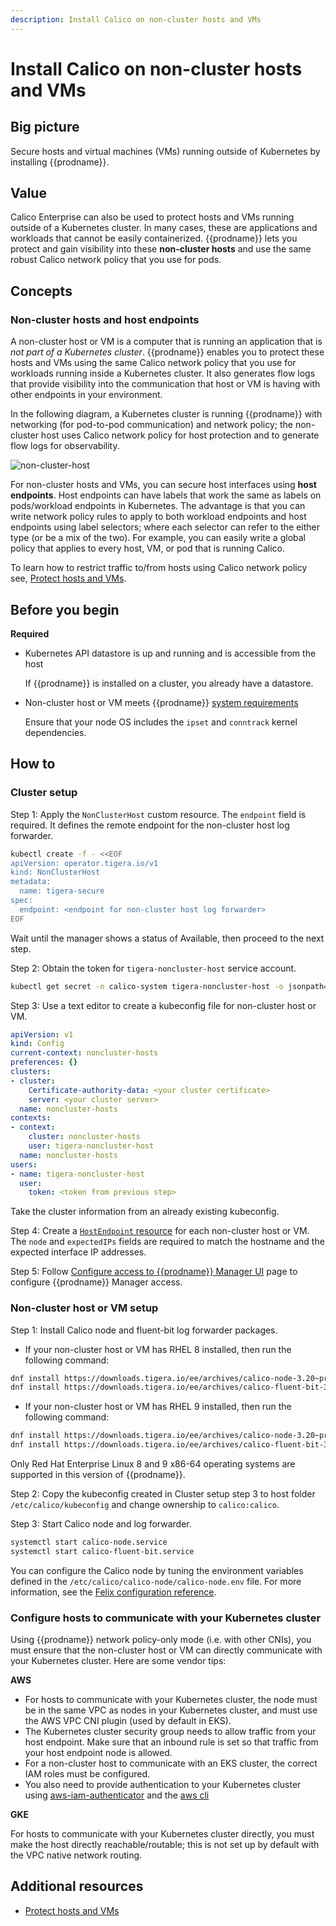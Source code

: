 ```yaml
---
description: Install Calico on non-cluster hosts and VMs
---
```


# Install Calico on non-cluster hosts and VMs

## Big picture

Secure hosts and virtual machines (VMs) running outside of Kubernetes by installing {{prodname}}.

## Value

Calico Enterprise can also be used to protect hosts and VMs running outside of a Kubernetes cluster. In many cases, these are applications and workloads that cannot be easily containerized. {{prodname}} lets you protect and gain visibility into these **non-cluster hosts** and use the same robust Calico network policy that you use for pods.

## Concepts

### Non-cluster hosts and host endpoints

A non-cluster host or VM is a computer that is running an application that is _not part of a Kubernetes cluster_. {{prodname}} enables you to protect these hosts and VMs using the same Calico network policy that you use for workloads running inside a Kubernetes cluster. It also generates flow logs that provide visibility into the communication that host or VM is having with other endpoints in your environment.

In the following diagram, a Kubernetes cluster is running {{prodname}} with networking (for pod-to-pod communication) and network policy; the non-cluster host uses Calico network policy for host protection and to generate flow logs for observability.

![non-cluster-host](/img/calico-enterprise/non-cluster-host.png)

For non-cluster hosts and VMs, you can secure host interfaces using **host endpoints**. Host endpoints can have labels that work the same as labels on pods/workload endpoints in Kubernetes. The advantage is that you can write network policy rules to apply to both workload endpoints and host endpoints using label selectors; where each selector can refer to the either type (or be a mix of the two). For example, you can easily write a global policy that applies to every host, VM, or pod that is running Calico.

To learn how to restrict traffic to/from hosts using Calico network policy see, [Protect hosts and VMs](../../network-policy/hosts/protect-hosts.mdx).

## Before you begin

**Required**

- Kubernetes API datastore is up and running and is accessible from the host

  If {{prodname}} is installed on a cluster, you already have a datastore.

- Non-cluster host or VM meets {{prodname}} [system requirements](../install-on-clusters/requirements.mdx)

  Ensure that your node OS includes the `ipset` and `conntrack` kernel dependencies.

## How to

### Cluster setup

Step 1: Apply the `NonClusterHost` custom resource. The `endpoint` field is required. It defines the remote endpoint for the non-cluster host log forwarder.

```bash
kubectl create -f - <<EOF
apiVersion: operator.tigera.io/v1
kind: NonClusterHost
metadata:
  name: tigera-secure
spec:
  endpoint: <endpoint for non-cluster host log forwarder>
EOF
```

Wait until the manager shows a status of Available, then proceed to the next step.

Step 2: Obtain the token for `tigera-noncluster-host` service account.

```bash
kubectl get secret -n calico-system tigera-noncluster-host -o jsonpath='{.data.token}' | base64 --decode
```

Step 3: Use a text editor to create a kubeconfig file for non-cluster host or VM.

```yaml
apiVersion: v1
kind: Config
current-context: noncluster-hosts
preferences: {}
clusters:
- cluster:
    Certificate-authority-data: <your cluster certificate>
    server: <your cluster server>
  name: noncluster-hosts
contexts:
- context:
    cluster: noncluster-hosts
    user: tigera-noncluster-host
  name: noncluster-hosts
users:
- name: tigera-noncluster-host
  user:
    token: <token from previous step>
```

Take the cluster information from an already existing kubeconfig.

Step 4: Create a [`HostEndpoint` resource](../../reference/host-endpoints/overview.mdx) for each non-cluster host or VM. The `node` and `expectedIPs` fields are required to match the hostname and the expected interface IP addresses.

Step 5: Follow [Configure access to {{prodname}} Manager UI](../../operations/cnx/access-the-manager.mdx) page to configure {{prodname}} Manager access.

### Non-cluster host or VM setup

Step 1: Install Calico node and fluent-bit log forwarder packages.

- If your non-cluster host or VM has RHEL 8 installed, then run the following command:

```bash
dnf install https://downloads.tigera.io/ee/archives/calico-node-3.20~pre2.0.el8.x86_64.rpm
dnf install https://downloads.tigera.io/ee/archives/calico-fluent-bit-3.1.8.el8.x86_64.rpm
```

- If your non-cluster host or VM has RHEL 9 installed, then run the following command:

```bash
dnf install https://downloads.tigera.io/ee/archives/calico-node-3.20~pre2.0.el9.x86_64.rpm
dnf install https://downloads.tigera.io/ee/archives/calico-fluent-bit-3.1.8.el9.x86_64.rpm
```

Only Red Hat Enterprise Linux 8 and 9 x86-64 operating systems are supported in this version of {{prodname}}.

Step 2: Copy the kubeconfig created in Cluster setup step 3 to host folder `/etc/calico/kubeconfig` and change ownership to `calico:calico`.

Step 3: Start Calico node and log forwarder.

```bash
systemctl start calico-node.service
systemctl start calico-fluent-bit.service
```

You can configure the Calico node by tuning the environment variables defined in the `/etc/calico/calico-node/calico-node.env` file. For more information, see the [Felix configuration reference](../../reference/resources/felixconfig.mdx).

### Configure hosts to communicate with your Kubernetes cluster

Using {{prodname}} network policy-only mode (i.e. with other CNIs), you must ensure that the non-cluster host or VM can directly communicate with your Kubernetes cluster. Here are some vendor tips:

**AWS**

- For hosts to communicate with your Kubernetes cluster, the node must be in the same VPC as nodes in your Kubernetes cluster, and must use the AWS VPC CNI plugin (used by default in EKS).
- The Kubernetes cluster security group needs to allow traffic from your host endpoint. Make sure that an inbound rule is set so that traffic from your host endpoint node is allowed.
- For a non-cluster host to communicate with an EKS cluster, the correct IAM roles must be configured.
- You also need to provide authentication to your Kubernetes cluster using [aws-iam-authenticator](https://docs.aws.amazon.com/eks/latest/userguide/install-aws-iam-authenticator.html) and the [aws cli](https://docs.aws.amazon.com/cli/latest/userguide/cli-chap-install.html)

**GKE**

For hosts to communicate with your Kubernetes cluster directly, you must make the host directly reachable/routable; this is not set up by default with the VPC native network routing.

## Additional resources

- [Protect hosts and VMs](../../network-policy/hosts/protect-hosts.mdx)
